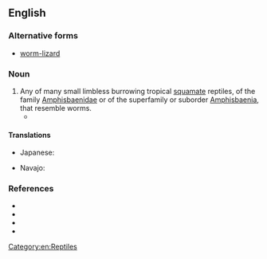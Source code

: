 ==English==
{{wikipedia}}

===Alternative forms===
*[[worm-lizard]]

===Noun===
{{en-noun}}

# Any of many small limbless burrowing tropical [[squamate]] reptiles, of the family [[Amphisbaenidae]] or of the superfamily or suborder [[Amphisbaenia]], that resemble worms.
#* {{quote-journal|en|author=Elsa Panciroli|authorlink=|title=How did legless worm-lizards cross the Atlantic?|journal=The Guardian|url=https://www.theguardian.com/science/2016/jul/13/how-did-legless-worm-lizards-cross-the-atlantic|date=13 July 2016|passage=Most species of '''worm-lizard''' still retain remnants of their pelvis and pectoral girdle (hips and shoulders), but only four species from Mexico out of the 180 currently known around the world still have functioning forelimbs.}}

====Translations====
{{trans-top|reptile of ''Amphisbaenidae''}}
* Japanese: {{t|ja|蚯蚓蜥蜴|tr=[[ミミズトカゲ]], mimizutokage|sc=Jpan}}
{{trans-mid}}
* Navajo: {{t|nv|naʼashǫ́ʼii bijáád ádinígíí}}
{{trans-bottom}}

===References===
* {{R:OneLook}}
* {{pedia|Amphisbaenia}}
* {{specieslite|Amphisbaenia}}
* {{comcatlite|Amphisbaenia}}

[[Category:en:Reptiles]]